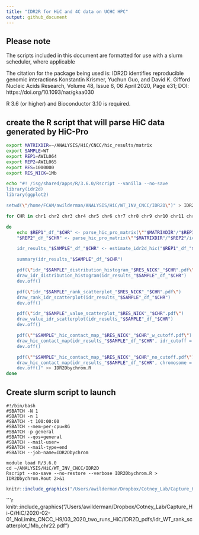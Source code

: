 ```yaml
---
title: "IDR2R for HiC and 4C data on UCHC HPC"
output: github_document
---
```


## Please note

The scripts included in this document are formatted for use with a slurm scheduler, where applicable

The citation for the package being used is:
IDR2D identifies reproducible genomic interactions
Konstantin Krismer, Yuchun Guo, and David K. Gifford
Nucleic Acids Research, Volume 48, Issue 6, 06 April 2020, Page e31; DOI: https://doi.org/10.1093/nar/gkaa030

R 3.6 (or higher) and Bioconductor 3.10 is required.

## create the R script that will parse HiC data generated by HiC-Pro

```bash
export MATRIXDIR=~/ANALYSIS/HiC/CNCC/hic_results/matrix
export SAMPLE=WT
export REP1=AWIL064
export REP2=AWIL065
export RES=1000000
export RES_NICK=1Mb

echo "#! /isg/shared/apps/R/3.6.0/Rscript --vanilla --no-save
library(idr2d)
library(ggplot2)

setwd(\"/home/FCAM/awilderman/ANALYSIS/HiC/WT_INV_CNCC/IDR2D\")" > IDR2Dbychrom.R

for CHR in chr1 chr2 chr3 chr4 chr5 chr6 chr7 chr8 chr9 chr10 chr11 chr12 chr13 chr14 chr15 chr16 chr17 chr18 chr19 chr20 chr21 chr22 chrX

do 
	echo $REP1"_df_"$CHR" <- parse_hic_pro_matrix(\""$MATRIXDIR"/"$REP1"/iced/"$RES"/"$REP1"_"$RES"_iced.matrix\", \""$MATRIXDIR"/"$REP1"/raw/"$RES"/"$REP1"_"$RES"_abs.bed\", chromosome = \""$CHR"\") 
	"$REP2"_df_"$CHR" <- parse_hic_pro_matrix(\""$MATRIXDIR"/"$REP2"/iced/"$RES"/"$REP2"_"$RES"_iced.matrix\", \""$MATRIXDIR"/"$REP2"/raw/"$RES"/"$REP2"_"$RES"_abs.bed\", chromosome = \""$CHR"\")

	idr_results_"$SAMPLE"_df_"$CHR" <- estimate_idr2d_hic("$REP1"_df_"$CHR", "$REP2"_df_"$CHR", max_factor = 1.5, jitter_factor = 1e-04, mu = 0.1, sigma = 1, rho = 0.2, p = 0.5, eps = 0.001, max_iteration = 30, local_idr = TRUE)

	summary(idr_results_"$SAMPLE"_df_"$CHR")

	pdf(\"idr_"$SAMPLE"_distribution_histogram_"$RES_NICK"_"$CHR".pdf\")
	draw_idr_distribution_histogram(idr_results_"$SAMPLE"_df_"$CHR")
	dev.off()

	pdf(\"idr_"$SAMPLE"_rank_scatterplot_"$RES_NICK"_"$CHR".pdf\")
	draw_rank_idr_scatterplot(idr_results_"$SAMPLE"_df_"$CHR")
	dev.off()

	pdf(\"idr_"$SAMPLE"_value_scatterplot_"$RES_NICK"_"$CHR".pdf\")
	draw_value_idr_scatterplot(idr_results_"$SAMPLE"_df_"$CHR")
	dev.off()

	pdf(\""$SAMPLE"_hic_contact_map_"$RES_NICK"_"$CHR"_w_cutoff.pdf\")
	draw_hic_contact_map(idr_results_"$SAMPLE"_df_"$CHR", idr_cutoff = 0.05, chromosome = \""$CHR"\")
	dev.off()

	pdf(\""$SAMPLE"_hic_contact_map_"$RES_NICK"_"$CHR"_no_cutoff.pdf\")
	draw_hic_contact_map(idr_results_"$SAMPLE"_df_"$CHR", chromosome = \""$CHR"\")
	dev.off()" >> IDR2Dbychrom.R
done

```
## Create slurm script to launch

````
#!/bin/bash  
#SBATCH -N 1 
#SBATCH -n 1 
#SBATCH -t 100:00:00 
#SBATCH --mem-per-cpu=8G 
#SBATCH -p general 
#SBATCH	--qos=general 
#SBATCH --mail-user= 
#SBATCH --mail-type=end 
#SBATCH --job-name=IDR2Dbychrom 

module load R/3.6.0 
cd ~/ANALYSIS/HiC/WT_INV_CNCC/IDR2D 
Rscript --no-save --no-restore --verbose IDR2Dbychrom.R > IDR2Dbychrom.Rout 2>&1
````

```r
knitr::include_graphics("/Users/awilderman/Dropbox/Cotney_Lab/Capture_Hi-C/HiC/2020-02-01_NoLimits_CNCC_H9/03_2020_two_runs_HiC/IDR2D_pdfs/idr_WT_distribution_histogram_1Mb_chr22.pdf")
```
```r
knitr::include_graphics("/Users/awilderman/Dropbox/Cotney_Lab/Capture_Hi-C/HiC/2020-02-01_NoLimits_CNCC_H9/03_2020_two_runs_HiC/IDR2D_pdfs/idr_WT_rank_scatterplot_1Mb_chr22.pdf")



